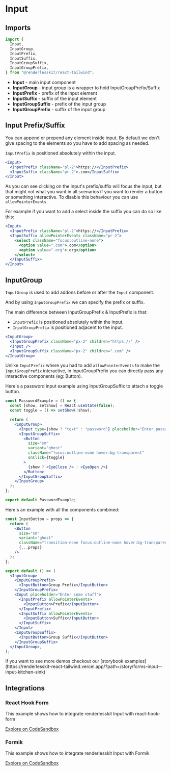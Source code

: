 
# Input

<ComponentLinks github="input" theme="input" story="forms-input" />

## Imports

```js
import {
  Input,
  InputGroup,
  InputPrefix,
  InputSuffix,
  InputGroupSuffix,
  InputGroupPrefix,
} from "@renderlesskit/react-tailwind";
```

- **Input** - main input component
- **InputGroup** - input group is a wrapper to hold InputGroupPrefix/Suffix
- **InputPrefix** - prefix of the input element
- **InputSuffix** - suffix of the input element
- **InputGroupSuffix** - prefix of the input group
- **InputGroupPrefix** - suffix of the input group

## Input Prefix/Suffix

You can append or prepend any element inside input. By default we don't give
spacing to the elements so you have to add spacing as needed.

`InputPrefix` is positioned absolutely within the input.

```jsx live
<Input>
  <InputPrefix className="pl-2">https://</InputPrefix>
  <InputSuffix className="pr-2">.com</InputSuffix>
</Input>
```

As you can see clicking on the input's prefix/suffix will focus the input, but
that might not what you want in all scenarios if you want to render a button or
something interactive. To disable this behaviour you can use
`allowPointerEvents`

For example if you want to add a select inside the suffix you can do so like
this:

```jsx live
<Input>
  <InputPrefix className="pl-2">https://</InputPrefix>
  <InputSuffix allowPointerEvents className="pr-2">
    <select className="focus:outline-none">
      <option value=".com">.com</option>
      <option value=".org">.org</option>
    </select>
  </InputSuffix>
</Input>
```

## InputGroup

`InputGroup` is used to add addons before or after the `Input` component.

And by using `InputGroupPrefix` we can specify the prefix or suffix.

The main difference between InputGroupPrefix & InputPrefix is that:

- `InputPrefix` is positioned absolutely within the input.
- `InputGroupPrefix` is positioned adjacent to the input.

```jsx live
<InputGroup>
  <InputGroupPrefix className="px-2" children="https://" />
  <Input />
  <InputGroupSuffix className="px-2" children=".com" />
</InputGroup>
```

Unlike `InputPrefix` where you had to add `allowPointerEvents` to make the
`InputGroupPrefix` interactive, in InputGroupPrefix you can directly pass any
interactive components (eg: Button).

Here's a password input example using InputGroupSuffix to attach a toggle
button.

```jsx noInline live
const PasswordExample = () => {
  const [show, setShow] = React.useState(false);
  const toggle = () => setShow(!show);

  return (
    <InputGroup>
      <Input type={show ? "text" : "password"} placeholder="Enter password" />
      <InputGroupSuffix>
        <Button
          size="sm"
          variant="ghost"
          className="focus:outline-none hover:bg-transparent"
          onClick={toggle}
        >
          {show ? <EyeClose /> : <EyeOpen />}
        </Button>
      </InputGroupSuffix>
    </InputGroup>
  );
};

export default PasswordExample;
```

Here's an example with all the components combined:

```jsx noInline live
const InputButton = props => {
  return (
    <Button
      size="sm"
      variant="ghost"
      className="transition-none focus:outline-none hover:bg-transparent"
      {...props}
    />
  );
};

export default () => (
  <InputGroup>
    <InputGroupPrefix>
      <InputButton>Group Prefix</InputButton>
    </InputGroupPrefix>
    <Input placeholder="Enter some stuff">
      <InputPrefix allowPointerEvents>
        <InputButton>Prefix</InputButton>
      </InputPrefix>
      <InputSuffix allowPointerEvents>
        <InputButton>Suffix</InputButton>
      </InputSuffix>
    </Input>
    <InputGroupSuffix>
      <InputButton>Group Suffix</InputButton>
    </InputGroupSuffix>
  </InputGroup>,
);
```

<Callout>
  If you want to see more demos checkout our [storybook
  examples](https://renderlesskit-react-tailwind.vercel.app/?path=/story/forms-input--input-kitchen-sink)
</Callout>

## Integrations

### React Hook Form

This example shows how to integrate renderlesskit Input with react-hook-form

[Explore on CodeSandbox](https://codesandbox.io/s/renderlesskit-react-hook-form-rw5c5?file=/src/App.js)

### Formik

This example shows how to integrate renderlesskit Input with Formik

[Explore on CodeSandbox](https://codesandbox.io/s/renderlesskit-formik-k1k9w)
